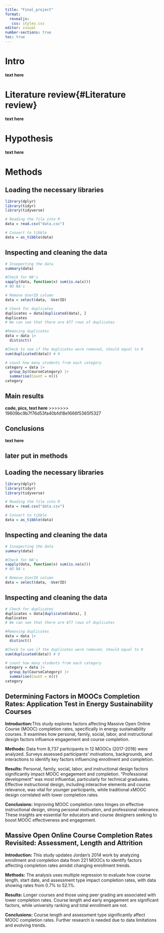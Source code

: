 ```yaml
---
title: "Final_project"
format: 
  revealjs:
   css: styles.css
editor: visual
number-sections: true
toc: true
---
```

#  Intro{#intro}

**text here**

# Literature review{#Literature review}

**text here**

# Hypothesis{#Hypothesis}

**text here**

# Methods{#Methods}

## Loading the necessary libraries

```r
library(dplyr)
library(tidyr)
library(tidyverse)
```

```r
# Reading the file into R
data = read.csv("data.csv")
```

```r
# Convert to tibble
data = as_tibble(data)
```

## Inspecting and cleaning the data 

```r
# Insepecting the data
summary(data)
```

```r
#Check for NA's
sapply(data, function(x) sum(is.na(x)))
# NO NA's
```


```r
# Remove UserID column
data = select(data, -UserID)
```

```r
# Check for duplicates
duplicates = data[duplicated(data), ]
duplicates 
# We can see that there are 877 rows of duplicates
```

```r
#Removing duplicates
data = data |>
  distinct()
```

```r
#Check to see if the duplicates were removed, should equal to 0
sum(duplicated(data)) # 0 
```

```r
# count how many students from each category
category = data |>
  group_by(CourseCategory) |>
  summarise(Count = n())
category
```
## Main results

**code, pics, text here**
>>>>>>> 19609bc9b7f76d53fa40bfd18e1666f5365f5327

## Conclusions

**text here**

## later put in methods

## Loading the necessary libraries

```r
library(dplyr)
library(tidyr)
library(tidyverse)
```

```r
# Reading the file into R
data = read.csv("data.csv")
```

```r
# Convert to tibble
data = as_tibble(data)
```

## Inspecting and cleaning the data

```r
# Insepecting the data
summary(data)
```

```r
#Check for NA's
sapply(data, function(x) sum(is.na(x)))
# NO NA's
```

```r
# Remove UserID column
data = select(data, -UserID)
```

## Inspecting and cleaning the data

```r
# Check for duplicates
duplicates = data[duplicated(data), ]
duplicates 
# We can see that there are 877 rows of duplicates
```

```r
#Removing duplicates
data = data |>
  distinct()
```

```r
#Check to see if the duplicates were removed, should equal to 0
sum(duplicated(data)) # 0 
```

```r
# count how many students from each category
category = data |>
  group_by(CourseCategory) |>
  summarise(Count = n())
category
```

## Determining Factors in MOOCs Completion Rates: Application Test in Energy Sustainability Courses

**Introduction:**This study explores factors affecting Massive Open Online Course (MOOC) completion rates, specifically in energy sustainability courses. It examines how personal, family, social, labor, and instructional design factors influence engagement and course completion.

**Methods:** Data from 8,737 participants in 12 MOOCs (2017-2018) were analyzed. Surveys assessed participants’ motivations, backgrounds, and interactions to identify key factors influencing enrollment and completion.

**Results:** Personal, family, social, labor, and instructional design factors significantly impact MOOC engagement and completion. "Professional development" was most influential, particularly for technical graduates. Effective instructional design, including interactive elements and course relevance, was vital for younger participants, while traditional xMOOC design correlated with lower completion rates.

**Conclusions:** Improving MOOC completion rates hinges on effective instructional design, strong personal motivation, and professional relevance. These insights are essential for educators and course designers seeking to boost MOOC effectiveness and engagement.

## Massive Open Online Course Completion Rates Revisited: Assessment, Length and Attrition

**Introduction:** This study updates Jordan's 2014 work by analyzing enrollment and completion data from 221 MOOCs to identify factors affecting completion rates amidst changing enrollment trends.

**Methods:** The analysis uses multiple regression to evaluate how course length, start date, and assessment type impact completion rates, with data showing rates from 0.7% to 52.1%.

**Results:** Longer courses and those using peer grading are associated with lower completion rates. Course length and early engagement are significant factors, while university ranking and total enrollment are not.

**Conclusions:** Course length and assessment type significantly affect MOOC completion rates. Further research is needed due to data limitations and evolving trends.
